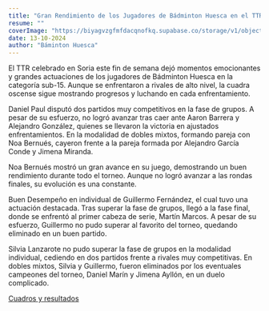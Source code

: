 ```yaml
---
title: "Gran Rendimiento de los Jugadores de Bádminton Huesca en el TTR de Soria"
resume: ""
coverImage: "https://biyagvzgfmfdacqnofkq.supabase.co/storage/v1/object/public/images/ttr-soria.webp?t=2024-10-13T09%3A40%3A51.664Z"
date: 13-10-2024
author: "Báminton Huesca"
---
```


El TTR celebrado en Soria este fin de semana dejó momentos emocionantes y grandes actuaciones de los jugadores 
de Bádminton Huesca en la categoría sub-15. Aunque se enfrentaron a rivales de alto nivel, la cuadra oscense sigue mostrando progresos 
y luchando en cada enfrentamiento.

Daniel Paul disputó dos partidos muy competitivos en la fase de grupos. A pesar de su esfuerzo, no logró avanzar tras caer ante Aaron Barrera
 y Alejandro González, quienes se llevaron la victoria en ajustados enfrentamientos. 
 En la modalidad de dobles mixtos, formando pareja con Noa Bernués, cayeron frente a la pareja formada por Alejandro García Conde y Jimena Miranda.

Noa Bernués mostró un gran avance en su juego, demostrando un buen rendimiento durante todo el torneo. 
Aunque no logró avanzar a las rondas finales, su evolución es una constante.

Buen Desempeño en individual de Guillermo Fernández, el cual tuvo una actuación destacada. Tras superar la fase de grupos, 
llegó a la fase final, donde se enfrentó al primer cabeza de serie, Martín Marcos. 
A pesar de su esfuerzo, Guillermo no pudo superar al favorito del torneo, quedando eliminado en un buen partido.

Silvia Lanzarote no pudo superar la fase de grupos en la modalidad individual, cediendo en dos partidos frente a rivales muy competitivas. 
En dobles mixtos, Silvia y Guillermo, fueron eliminados por los eventuales campeones del torneo, Daniel Marín y Jimena Ayllón, en un duelo complicado.

[Cuadros y resultados](https://www.badminton.es/sport/tournament?id=341C6B72-F38B-449E-BA4E-03D1C3B1C965)
